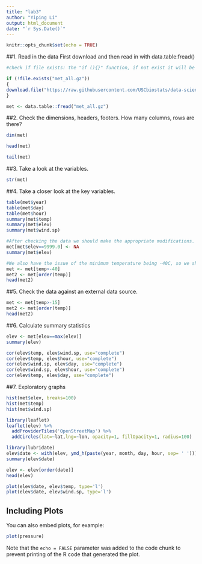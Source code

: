 ```yaml
---
title: "lab3"
author: "Yiping Li"
output: html_document
date: "`r Sys.Date()`"
---
```


```r
knitr::opts_chunk$set(echo = TRUE)
```

##1. Read in the data
First download and then read in with data.table:fread()

```r
#check if file exists: the "if (){}" function, if not exist it will be downladed

if (!file.exists("met_all.gz"))
{
download.file("https://raw.githubusercontent.com/USCbiostats/data-science-data/master/02_met/met_all.gz", "met_all.gz", method="libcurl", timeout = 60)
}

met <- data.table::fread("met_all.gz")
```

##2. Check the dimensions, headers, footers. How many columns, rows are there?
```r
dim(met)

head(met)

tail(met)
```

##3. Take a look at the variables.
```r
str(met)
```

##4. Take a closer look at the key variables.
```r
table(met$year)
table(met$day)
table(met$hour)
summary(met$temp)
summary(met$elev)
summary(met$wind.sp)

#After checking the data we should make the appropriate modifications. Replace elevations with 9999 as NA.
met[met$elev==9999.0] <- NA
summary(met$elev)

#We also have the issue of the minimum temperature being -40C, so we should remove those observations.
met <- met[temp>-40]
met2 <- met[order(temp)]
head(met2)
```

##5. Check the data against an external data source.
```r
met <- met[temp>-15]
met2 <- met[order(temp)]
head(met2)
```


##6. Calculate summary statistics
```r
elev <- met[elev==max(elev)]
summary(elev)

cor(elev$temp, elev$wind.sp, use="complete")
cor(elev$temp, elev$hour, use="complete")
cor(elev$wind.sp, elev$day, use="complete")
cor(elev$wind.sp, elev$hour, use="complete")
cor(elev$temp, elev$day, use="complete")
```


##7. Exploratory graphs
```r
hist(met$elev, breaks=100)
hist(met$temp)
hist(met$wind.sp)

library(leaflet)
leaflet(elev) %>%
  addProviderTiles('OpenStreetMap') %>% 
  addCircles(lat=~lat,lng=~lon, opacity=1, fillOpacity=1, radius=100)

library(lubridate)
elev$date <- with(elev, ymd_h(paste(year, month, day, hour, sep= ' ')))
summary(elev$date)

elev <- elev[order(date)]
head(elev)

plot(elev$date, elev$temp, type='l')
plot(elev$date, elev$wind.sp, type='l')
```


## Including Plots

You can also embed plots, for example:

```r
plot(pressure)
```

Note that the `echo = FALSE` parameter was added to the code chunk to prevent printing of the R code that generated the plot.
